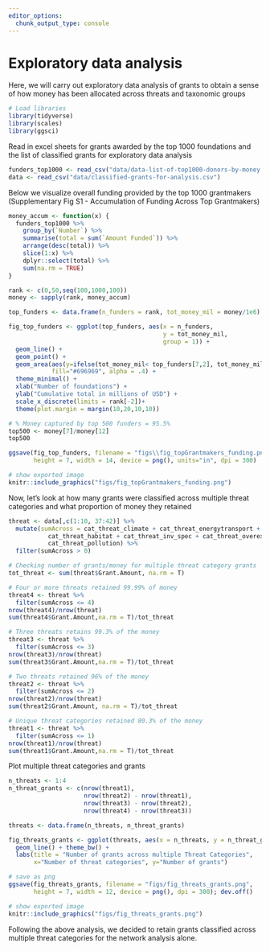 ```yaml
---
editor_options: 
  chunk_output_type: console
---
```


# Exploratory data analysis

Here, we will carry out exploratory data analysis of grants to obtain a sense of how money has been allocated across threats and taxonomic groups
```r
# Load libraries
library(tidyverse)
library(scales)
library(ggsci)
```

Read in excel sheets for grants awarded by the top 1000 foundations and the list of classified grants for exploratory data analysis
```r
funders_top1000 <- read_csv("data/data-list-of-top1000-donors-by-money.csv")
data <- read_csv("data/classified-grants-for-analysis.csv")
```

Below we visualize overall funding provided by the top 1000 grantmakers (Supplementary Fig S1 - Accumulation of Funding Across Top Grantmakers)
```r
money_accum <- function(x) {
  funders_top1000 %>%
    group_by(`Number`) %>%
    summarise(total = sum(`Amount Funded`)) %>%
    arrange(desc(total)) %>%
    slice(1:x) %>%
    dplyr::select(total) %>%
    sum(na.rm = TRUE)
}

rank <- c(0,50,seq(100,1000,100))
money <- sapply(rank, money_accum)

top_funders <- data.frame(n_funders = rank, tot_money_mil = money/1e6)

fig_top_funders <- ggplot(top_funders, aes(x = n_funders,
                                           y = tot_money_mil,
                                           group = 1)) +
  geom_line() +
  geom_point() +
  geom_area(aes(y=ifelse(tot_money_mil< top_funders[7,2], tot_money_mil, top_funders[7,2])),
            fill="#696969", alpha = .4) +
  theme_minimal() +
  xlab("Number of foundations") +
  ylab("Cumulative total in millions of USD") +
  scale_x_discrete(limits = rank[-2])+
  theme(plot.margin = margin(10,20,10,10))

# % Money captured by top 500 funders = 95.5%
top500 <- money[7]/money[12]
top500

ggsave(fig_top_funders, filename = "figs\\fig_topGrantmakers_funding.png", 
       height = 7, width = 14, device = png(), units="in", dpi = 300)

```

```r
# show exported image
knitr::include_graphics("figs/fig_topGrantmakers_funding.png")
```

Now, let's look at how many grants were classified across multiple threat categories and what proportion of money they retained
```r
threat <- data[,c(1:10, 37:42)] %>% 
  mutate(sumAcross = cat_threat_climate + cat_threat_energytransport + 
           cat_threat_habitat + cat_threat_inv_spec + cat_threat_overexp + 
           cat_threat_pollution) %>%
  filter(sumAcross > 0)

# Checking number of grants/money for multiple threat category grants
tot_threat <- sum(threat$Grant.Amount, na.rm = T) 

# Four or more threats retained 99.99% of money
threat4 <- threat %>%
  filter(sumAcross <= 4)
nrow(threat4)/nrow(threat)
sum(threat4$Grant.Amount,na.rm = T)/tot_threat

# Three threats retains 99.3% of the money
threat3 <- threat %>%
  filter(sumAcross <= 3)
nrow(threat3)/nrow(threat)
sum(threat3$Grant.Amount,na.rm = T)/tot_threat

# Two threats retained 96% of the money
threat2 <- threat %>%
  filter(sumAcross <= 2)
nrow(threat2)/nrow(threat)
sum(threat2$Grant.Amount, na.rm = T)/tot_threat

# Unique threat categories retained 80.3% of the money
threat1 <- threat %>%
  filter(sumAcross <= 1)
nrow(threat1)/nrow(threat)
sum(threat1$Grant.Amount,na.rm = T)/tot_threat
```

Plot multiple threat categories and grants
```r
n_threats <- 1:4
n_threat_grants <- c(nrow(threat1), 
                     nrow(threat2) - nrow(threat1), 
                     nrow(threat3) - nrow(threat2),
                     nrow(threat4) - nrow(threat3))

threats <- data.frame(n_threats, n_threat_grants)

fig_threats_grants <- ggplot(threats, aes(x = n_threats, y = n_threat_grants)) +
  geom_line() + theme_bw() +
  labs(title = "Number of grants across multiple Threat Categories",
       x="Number of threat categories", y="Number of grants")

# save as png
ggsave(fig_threats_grants, filename = "figs/fig_threats_grants.png", 
       height = 7, width = 12, device = png(), dpi = 300); dev.off()

```

```r
# show exported image
knitr::include_graphics("figs/fig_threats_grants.png")
```

Following the above analysis, we decided to retain grants classified across multiple threat categories for the network analysis alone. 
